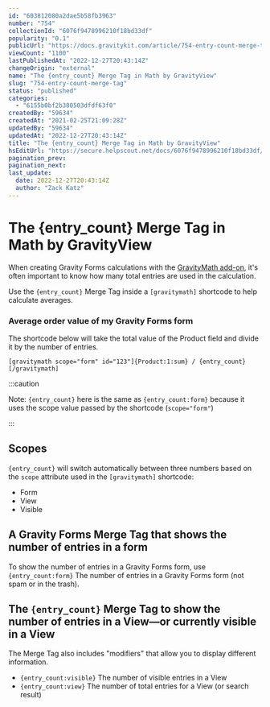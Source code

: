 ```yaml
---
id: "603812080a2dae5b58fb3963"
number: "754"
collectionId: "6076f9478996210f18bd33df"
popularity: "0.1"
publicUrl: "https://docs.gravitykit.com/article/754-entry-count-merge-tag"
viewCount: "1100"
lastPublishedAt: "2022-12-27T20:43:14Z"
changeOrigin: "external"
name: "The {entry_count} Merge Tag in Math by GravityView"
slug: "754-entry-count-merge-tag"
status: "published"
categories: 
  - "6155b0bf2b380503dfdf63f0"
createdBy: "59634"
createdAt: "2021-02-25T21:09:28Z"
updatedBy: "59634"
updatedAt: "2022-12-27T20:43:14Z"
title: "The {entry_count} Merge Tag in Math by GravityView"
hsEditUrl: "https://secure.helpscout.net/docs/6076f9478996210f18bd33df/article/603812080a2dae5b58fb3963"
pagination_prev: 
pagination_next: 
last_update:
  date: 2022-12-27T20:43:14Z
  author: "Zack Katz"
---
```


# The {entry_count} Merge Tag in Math by GravityView

When creating Gravity Forms calculations with the [GravityMath add-on](https://www.gravitykit.com/extensions/math), it's often important to know how many total entries are used in the calculation.

Use the `{entry_count}` Merge Tag inside a `[gravitymath]` shortcode to help calculate averages.

### Average order value of my Gravity Forms form

The shortcode below will take the total value of the Product field and divide it by the number of entries.

`[gravitymath scope="form" id="123"]{Product:1:sum} / {entry_count}[/gravitymath]`


:::caution

Note: `{entry_count}` here is the same as `{entry_count:form}` because it uses the scope value passed by the shortcode (`scope="form"`)

:::

 ## Scopes

`{entry_count}` will switch automatically between three numbers based on the `scope` attribute used in the `[gravitymath]` shortcode:

- Form
- View
- Visible

## A Gravity Forms Merge Tag that shows the number of entries in a form

To show the number of entries in a Gravity Forms form, use `{entry_count:form}` The number of entries in a Gravity Forms form (not spam or in the trash).

## The `{entry_count}` Merge Tag to show the number of entries in a View—or currently visible in a View

The Merge Tag also includes "modifiers" that allow you to display different information.

- `{entry_count:visible}` The number of visible entries in a View
- `{entry_count:view}` The number of total entries for a View (or search result)